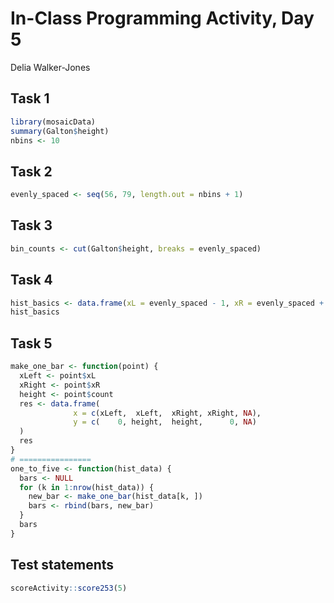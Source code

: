# In-Class Programming Activity, Day 5

Delia Walker-Jones

## Task 1
```r
library(mosaicData)
summary(Galton$height)
nbins <- 10
```

## Task 2
```r
evenly_spaced <- seq(56, 79, length.out = nbins + 1)
```

## Task 3
```r
bin_counts <- cut(Galton$height, breaks = evenly_spaced)
```

## Task 4
```r
hist_basics <- data.frame(xL = evenly_spaced - 1, xR = evenly_spaced + 1, count = as.numeric(bin_counts))
hist_basics
```

## Task 5
```r
make_one_bar <- function(point) {
  xLeft <- point$xL
  xRight <- point$xR
  height <- point$count
  res <- data.frame(
              x = c(xLeft,  xLeft,  xRight, xRight, NA),
              y = c(    0, height,  height,      0, NA)
  )
  res
}
# ================
one_to_five <- function(hist_data) {
  bars <- NULL
  for (k in 1:nrow(hist_data)) {
    new_bar <- make_one_bar(hist_data[k, ])
    bars <- rbind(bars, new_bar)
  }
  bars
}
```








## Test statements

```r
scoreActivity::score253(5)
```